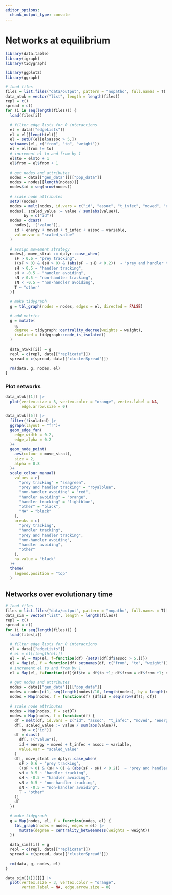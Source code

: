 ```yaml
---
editor_options: 
  chunk_output_type: console
---
```


# Networks at equilibrium

```r
library(data.table)
library(igraph)
library(tidygraph)

library(ggplot2)
library(ggraph)
```


```r
# load files
files = list.files("data/output", pattern = "nopatho", full.names = T)
data_ntwk = vector("list", length = length(files))
repl = c()
spread = c()
for (i in seq(length(files))) {
  load(files[i])
  
  # filter edge lists for 0 interactions
  el = data[["edgeLists"]]
  el = el[[length(el)]]
  el = setDT(el[el$assoc > 5,])
  setnames(el, c("from", "to", "weight"))
  el = el[from != to]
  # increment el to and from by 1
  el$to = el$to + 1
  el$from = el$from + 1
  
  # get nodes and attributes
  nodes = data[["gen_data"]][["pop_data"]]
  nodes = nodes[[length(nodes)]]
  nodes$id = seq(nrow(nodes))
  
  # scale node attributes
  setDT(nodes)
  nodes = melt(nodes, id.vars = c("id", "assoc", "t_infec", "moved", "energy"))
  nodes[, scaled_value := value / sum(abs(value)), 
        by = c("id")]
  nodes = dcast(
    nodes[, !("value")],
    id + energy + moved + t_infec + assoc ~ variable,
    value.var = "scaled_value"
  )
  
  # assign movement strategy
  nodes[, move_strat := dplyr::case_when(
    sF > 0.6 ~ "prey tracking",
    ((sF > 0) & (sH > 0) & (abs(sF - sH) < 0.2))  ~ "prey and handler tracking",
    sH > 0.5 ~ "handler tracking",
    sH < -0.5 ~ "handler avoiding",
    sN > 0.5 ~ "non-handler tracking",
    sN < -0.5 ~ "non-handler avoiding",
    T ~ "other"
  )]
  
  # make tidygraph
  g = tbl_graph(nodes = nodes, edges = el, directed = FALSE)
  
  # add metrics
  g = mutate(
    g,
    degree = tidygraph::centrality_degree(weights = weight),
    isolated = tidygraph::node_is_isolated()
  )
  
  data_ntwk[[i]] = g
  repl = c(repl, data[["replicate"]])
  spread = c(spread, data[["clusterSpread"]])
  
  rm(data, g, nodes, el)
}
```

### Plot networks

```r
data_ntwk[[1]] |> 
  plot(vertex.size = 3, vertex.color = "orange", vertex.label = NA, 
       edge.arrow.size = 0)

data_ntwk[[5]] |>
  filter(!isolated) |>
  ggraph(layout = "fr")+
  geom_edge_fan(
    edge_width = 0.2,
    edge_alpha = 0.2
  )+
  geom_node_point(
    aes(colour = move_strat),
    size = 2,
    alpha = 0.8
  )+
  scale_colour_manual(
    values = c(
      "prey tracking" = "seagreen",
      "prey and handler tracking" = "royalblue",
      "non-handler avoiding" = "red",
      "handler avoiding" = "orange",
      "handler tracking" = "lightblue",
      "other" = "black",
      "NA" = "black"
    ),
    breaks = c(
      "prey tracking",
      "handler tracking",
      "prey and handler tracking",
      "non-handler avoiding",
      "handler avoiding",
      "other"
    ),
    na.value = "black"
  )+
  theme(
    legend.position = "top"
  )
```

## Networks over evolutionary time

```r
# load files
files = list.files("data/output", pattern = "nopatho", full.names = T)[1]
data_sim = vector("list", length = length(files))
repl = c()
spread = c()
for (i in seq(length(files))) {
  load(files[i])
  
  # filter edge lists for 0 interactions
  el = data[["edgeLists"]]
  # el = el[[length(el)]]
  el = el = Map(el, f=function(df) {setDT(df[df$assoc > 5,])})
  el = Map(el, f = function(df) setnames(df, c("from", "to", "weight")))
  # increment el to and from by 1
  el = Map(el, f=function(df){df$to = df$to +1; df$from = df$from +1; df})
  
  # get nodes and attributes
  nodes = data[["gen_data"]][["pop_data"]]
  nodes = nodes[c(1, seq(length(nodes)/10, length(nodes), by = length(nodes) / 10))]
  nodes = Map(nodes, f = function(df) {df$id = seq(nrow(df)); df})
  
  # scale node attributes
  nodes = Map(nodes, f = setDT)
  nodes = Map(nodes, f = function(df) {
    df = melt(df, id.vars = c("id", "assoc", "t_infec", "moved", "energy"))
    df[, scaled_value := value / sum(abs(value)), 
       by = c("id")]
    df = dcast(
      df[, !("value")],
      id + energy + moved + t_infec + assoc ~ variable,
      value.var = "scaled_value"
    )
    df[, move_strat := dplyr::case_when(
      sF > 0.6 ~ "prey tracking",
      ((sF > 0) & (sH > 0) & (abs(sF - sH) < 0.2))  ~ "prey and handler tracking",
      sH > 0.5 ~ "handler tracking",
      sH < -0.5 ~ "handler avoiding",
      sN > 0.5 ~ "non-handler tracking",
      sN < -0.5 ~ "non-handler avoiding",
      T ~ "other"
    )]
    df
  })
  
  # make tidygraph
  g = Map(nodes, el, f = function(nodes, el) {
    tbl_graph(nodes = nodes, edges = el) |>
      mutate(degree = centrality_betweenness(weights = weight))
  })
  
  data_sim[[i]] = g
  repl = c(repl, data[["replicate"]])
  spread = c(spread, data[["clusterSpread"]])
  
  rm(data, g, nodes, el)
}
```

```r
data_sim[[1]][[]] |> 
  plot(vertex.size = 3, vertex.color = "orange", 
       vertex.label = NA, edge.arrow.size = 0)
```

